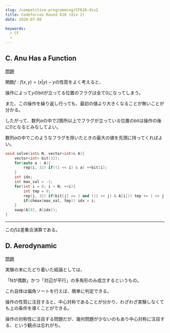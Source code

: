 ---
slug: /competitive-programming/CF618-div2
title: Codeforces Round 618 (div 2)
date: 2020-07-08

keywords:
  - CF
  - 
---

## C. Anu Has a Function

[問題](https://codeforces.com/contest/1300/problem/C)

関数$f : f(x, y) = (x | y) - y$の性質をよく考えると、

操作によって$y$のbitが立ってる位置のフラグは全て$0$になってしまう。

また、この操作を繰り返し行っても、最初の値より大きくなることが無いことが分かる。

したがって、数列$a$の中で2箇所以上でフラグが立っている位置のbitは操作の後に0となるとみなしてよい。

数列$a$の中でこのようなフラグを除いたときの最大の値を先頭に持ってくればよい。

```c++
void solve(int& N, vector<int>& A){
    vector<int> bit(32);
    for(auto a : A){
        rep(i, 32) if((1 << i) & a) ++bit[i];
    }
    int idx;
    int max_val = -1;
    for(int i = 0; i < N; ++i){
        int tmp = 0;
        rep(j, 32) if(bit[j] == 1 and ((1 << j) & A[i])) tmp += 1 << j;
        if(chmax(max_val, tmp)) idx = i;
    }
    swap(A[0], A[idx]);
}
```
---

この$f$は差集合演算である。

## D. Aerodynamic

[問題](https://codeforces.com/contest/1299/problem/B)

実験の末にたどり着いた結論としては、

「Nが偶数」かつ「対辺が平行」の多角形のみ成立するというもの。

これ自体は偏角ソートを行えば、簡単に判定できる。


操作の性質に注目すると、中心対称であることが分かり、わざわざ実験しなくても上の条件を導くことができる。

操作の対称性に注目する問題だが、幾何問題が少ないのもあり中心対称に注目する、という観点は忘れがち。

